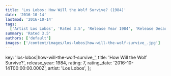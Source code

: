 ```yaml
---
title: 'Los Lobos: How Will the Wolf Survive? (1984)'
date: '2016-10-14'
lastmod: '2016-10-14'
tags:
  ['Artist Los Lobos', 'Rated 3.5', 'Release Year 1984', 'Release Decade 1980']
summary: 'Rated 3.5'
authors: ['default']
images: ['/content/images/los-lobos|how-will-the-wolf-survive_.jpg']
---
```


  key: 'los-lobos|how-will-the-wolf-survive_',
  title: 'How Will the Wolf Survive?',
  release_year: 1984,
  rating: 7,
  rating_date: '2016-10-14T00:00:00.000Z',
  artist: 'Los Lobos',
};

<MusicRating data={data} />
